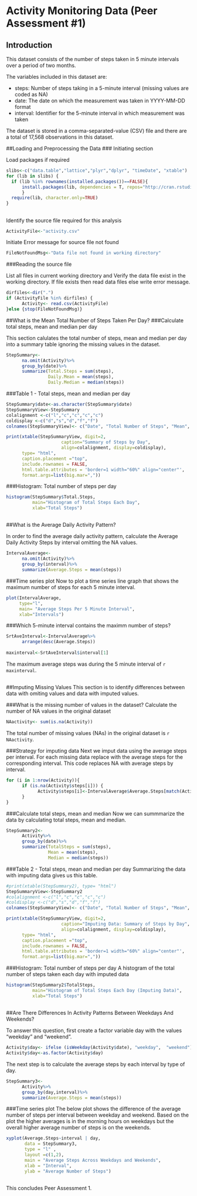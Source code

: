 Activity Monitoring Data (Peer Assessment #1)
===========================================
## Introduction

This dataset consists of the number of steps taken in 5 minute intervals over a period of two months.  

The variables included in this dataset are:

* steps: Number of steps taking in a 5-minute interval (missing values are coded as NA)
* date: The date on which the measurement was taken in YYYY-MM-DD format
* interval: Identifier for the 5-minute interval in which measurement was taken

The dataset is stored in a comma-separated-value (CSV) file and there are a total of 17,568 observations in this dataset.


##Loading and Preprocessing the Data
### Initiating section

Load packages if required

```r
slibs<-c("data.table","lattice","plyr","dplyr", "timeDate", "xtable")
for (lib in slibs) {
  if (lib %in% rownames(installed.packages())==FALSE){
      install.packages(lib, dependencies = T, repos="http://cran.rstudio.com/")
      }
  require(lib, character.only=TRUE)
}
```

##
Identify the source file required for this analysis

```r
ActivityFile<-"activity.csv" 
```


Initiate Error message for source file not found

```r
FileNotFoundMsg<-"Data file not found in working directory"
```

###Reading the source file

List all files in current working directory and Verify the data file exist in the working directory.  If file exists then read data files else write error message.

```r
dirfiles<-dir(".") 
if (ActivityFile %in% dirfiles) {
      Activity<- read.csv(ActivityFile)      
}else {stop(FileNotFoundMsg)}
```

##What is the Mean Total Number of Steps Taken Per Day?
###Calculate total steps, mean and median per day

This section  calulates the total number of steps, mean and median per day into a summary table ignoring the missing values in the dataset.

```r
StepSummary<-
      na.omit(Activity)%>%
      group_by(date)%>%
      summarize(Total.Steps = sum(steps),
                Daily.Mean = mean(steps),
                Daily.Median = median(steps))
```

###Table 1 - Total steps, mean and median per day

```r
StepSummary$date<-as.character(StepSummary$date)
StepSummaryView<-StepSummary
colalignment <-c("l","c","c","c","c")
coldisplay <-c("d","s","d","f","f")
colnames(StepSummaryView)<- c("Date", "Total Number of Steps", "Mean", "Median")

print(xtable(StepSummaryView, digit=2, 
                     caption="Summary of Steps by Day", 
                     align=colalignment, display=coldisplay), 
      type= "html", 
      caption.placement ="top",
      include.rownames = FALSE,
      html.table.attributes = 'border=1 width="60%" align="center"',
      format.args=list(big.mar=","))
```

###Histogram: Total number of steps per day

```r
histogram(StepSummary$Total.Steps,
          main="Histogram of Total Steps Each Day",
          xlab="Total Steps")
```

##
##What is the Average Daily Activity Pattern?

In order to find the average daily activity pattern, calculate the Average Daily Activity Steps by interval omitting the NA values.

```r
IntervalAverage<-
      na.omit(Activity)%>%
      group_by(interval)%>%
      summarize(Average.Steps = mean(steps))
```

###Time series plot
Now to plot a time series line graph that shows the maximum number of steps for each 5 minute interval. 

```r
plot(IntervalAverage,
     type="l",
     main= "Average Steps Per 5 Minute Interval",
     xlab="Intervals")
```

###Which 5-minute interval contains the maximm number of steps?

```r
SrtAveInterval<-IntervalAverage%>%
      arrange(desc(Average.Steps))
      
maxinterval<-SrtAveInterval$interval[1]
```

The maximum average steps was during the 5 minute interval of `r maxinterval`.

##
##Imputing Missing Values
This section is to identify differences between data with omiting values and data with imputed values.  

###What is the missing number of values in the dataset? 
Calculate the number of NA values in the original dataset

```r
NAactivity<- sum(is.na(Activity))
```

The total number of missing values (NAs) in the original dataset is `r NAactivity`.

###Strategy for imputing data
Next we imput data using the average steps per interval.  For each missing data replace with the average steps for the corresponding interval. This code replaces NA with average steps by interval.

```r
for (i in 1:nrow(Activity)){
      if (is.na(Activity$steps[i])) {
            Activity$steps[i]<-IntervalAverage$Average.Steps[match(Activity$interval[i],IntervalAverage$interval)]
      }
}
```

###Calculate total steps, mean and median
Now we can summmarize the data by calculating total steps, mean and median. 

```r
StepSummary2<-
      Activity%>%
      group_by(date)%>%
      summarize(TotalSteps = sum(steps),
                Mean = mean(steps),
                Median = median(steps))
```

###Table 2 - Total steps, mean and median per day
Summarizing the data with imputing data gives us this table.

```r
#print(xtable(StepSummary2), type= "html")
StepSummaryView<-StepSummary2
#colalignment <-c("l","c","c","c","c")
#coldisplay <-c("d","s","d","f","f")
colnames(StepSummaryView)<- c("Date", "Total Number of Steps", "Mean", "Median")

print(xtable(StepSummaryView, digit=2, 
                     caption="Imputing Data: Summary of Steps by Day", 
                     align=colalignment, display=coldisplay), 
      type= "html", 
      caption.placement ="top",
      include.rownames = FALSE,
      html.table.attributes = 'border=1 width="60%" align="center"',
      format.args=list(big.mar=","))

```

###Histogram: Total number of steps per day
A histogram of the total number of steps taken each day with imputed data

```r
histogram(StepSummary2$TotalSteps, 
          main="Histogram of Total Steps Each Day (Imputing Data)",
          xlab="Total Steps")
```

##
##Are There Differences In Activity Patterns Between Weekdays And Weekends?

To answer this question, first create a factor variable day with the values "weekday" and "weekend".

```r
Activity$day<- ifelse (isWeekday(Activity$date), "weekday",  "weekend")
Activity$day<-as.factor(Activity$day)
```

The next step is to calculate the average steps by each interval by type of day.

```r
StepSummary3<-
      Activity%>%
      group_by(day,interval)%>%
      summarize(Average.Steps = mean(steps))
```

###Time series plot
The below plot shows the difference of the average number of steps per interval between weekday and weekend.  Based on the plot the higher averages is in the morning hours on weekdays but the overall higher average number of steps is on the weekends. 

```r
xyplot(Average.Steps~interval | day, 
       data = StepSummary3, 
       type = "l" ,
       layout =c(1,2),
       main = "Average Steps Across Weekdays and Weekends",
       xlab = "Interval", 
       ylab = "Average Number of Steps")
```

## 
This concludes Peer Assessment 1. 
